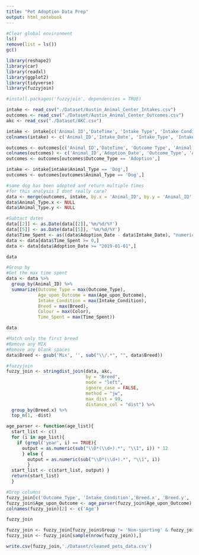 ```yaml
---
title: "Pet Adoption Data Prep"
output: html_notebook
---
```

```r
#Clear global environment
ls()
remove(list = ls())
gc()
```
```r
library(reshape2)
library(car)
library(readxl)
library(ggplot2)
library(tidyverse)
library(fuzzyjoin)
```
```r
#install.packages('fuzzyjoin', dependencies = TRUE)
```

```r
intake <- read_csv("./Dataset/Austin_Animal_Center_Intakes.csv")
outcomes <- read_csv("./Dataset/Austin_Animal_Center_Outcomes.csv")
akc <- read_csv("./Dataset/AKC.csv")
```
```r
intake <- intake[c('Animal ID','DateTime', 'Intake Type', 'Intake Condition', 'Animal Type', 'Breed', 'Color')]
colnames(intake) <- c('Animal_ID','Intake_Date', 'Intake_Type', 'Intake_Condition', 'Animal_Type', 'Breed', 'Color')

outcomes <- outcomes[c('Animal ID','DateTime', 'Outcome Type', 'Animal Type', 'Age upon Outcome')]
colnames(outcomes) <- c('Animal_ID','Adoption_Date', 'Outcome_Type', 'Animal_Type', 'Age_upon_Outcome')
outcomes <- outcomes[outcomes$Outcome_Type == 'Adoption',]

intake <- intake[intake$Animal_Type == 'Dog',]
outcomes <- outcomes[outcomes$Animal_Type == 'Dog',]
```
```r
#same dog has been adopted and return multiple times
#for this analysis I dont really care?
data <- merge(outcomes, intake, by.x = 'Animal_ID', by.y = 'Animal_ID')
data$Animal_Type.x <- NULL
data$Animal_Type.y <- NULL
```
```r
#Subtact dates
data[[2]] <- as.Date(data[[2]],'%m/%d/%Y')
data[[5]] <- as.Date(data[[5]], '%m/%d/%Y')
data$Time_Spent <- as((data$Adoption_Date - data$Intake_Date), "numeric")
data <- data[data$Time_Spent >= 0,]
data <- data[data$Adoption_Date >= "2019-01-01",]
```
```r
data
```

```r
#Group by
#Get the max time spent
data <- data %>%
  group_by(Animal_ID) %>%
  summarize(Outcome_Type = max(Outcome_Type), 
            Age_upon_Outcome = max(Age_upon_Outcome), 
            Intake_Condition = max(Intake_Condition),
            Breed = max(Breed), 
            Colour = max(Color), 
            Time_Spent = max(Time_Spent))
```
```r
data
```

```r
#Match only the first breed
#Remove any MIX
#Remove any blank spaces
data$Breed <- gsub('Mix', '', sub("\\/.*", "", data$Breed))
```
```r
#fuzzyjoin
fuzzy_join <- stringdist_join(data, akc, 
                              by = "Breed",
                              mode = "left",
                              ignore_case = FALSE, 
                              method = "jw", 
                              max_dist = 99, 
                              distance_col = "dist") %>%
  group_by(Breed.x) %>%
  top_n(1, -dist)
```
```r
age_parser <- function(age_list){
  start_list <- c()
  for (i in age_list){
    if (grepl('year', i) == TRUE){
      output = as.numeric(sub("\\D*(\\d+).*", "\\1", i)) * 12
      } else {
        output = as.numeric(sub("\\D*(\\d+).*", "\\1", i))
        }
  start_list <- c(start_list, output) }
  return(start_list)
  }
```
```r
#Drop columns
fuzzy_join[c('Outcome_Type', 'Intake_Condition','Breed.x', 'Breed.y', 'dist')] <- NULL
fuzzy_join$Age_upon_Outcome <- age_parser(fuzzy_join$Age_upon_Outcome)
colnames(fuzzy_join)[2] <- c('Age')
```
```r
fuzzy_join
```

```r
fuzzy_join <- fuzzy_join[fuzzy_join$Group != 'Non-sporting' & fuzzy_join$Group != 'Miscellaneous',]
fuzzy_join <- fuzzy_join[sample(nrow(fuzzy_join)),]
```
```r
write.csv(fuzzy_join,'./Dataset/cleaned_pets_data.csv')
```


